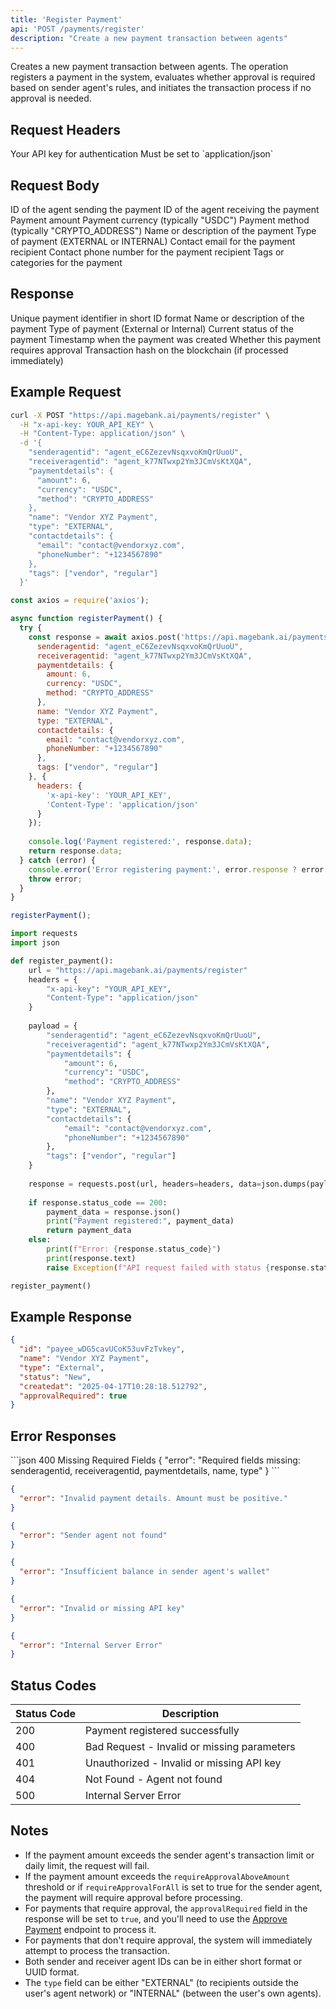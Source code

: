 ```yaml
---
title: 'Register Payment'
api: 'POST /payments/register'
description: "Create a new payment transaction between agents"
---
```


Creates a new payment transaction between agents. The operation registers a payment in the system, evaluates whether approval is required based on sender agent's rules, and initiates the transaction process if no approval is needed.

## Request Headers

<ParamField header="x-api-key" type="string" required>
  Your API key for authentication
</ParamField>

<ParamField header="Content-Type" type="string" required>
  Must be set to `application/json`
</ParamField>

## Request Body

<ParamField body="senderagentid" type="string" required>
  ID of the agent sending the payment
</ParamField>

<ParamField body="receiveragentid" type="string" required>
  ID of the agent receiving the payment
</ParamField>

<ParamField body="paymentdetails" type="object" required>
  <Expandable title="properties">
    <ParamField body="amount" type="number" required>
      Payment amount
    </ParamField>
    <ParamField body="currency" type="string" required>
      Payment currency (typically "USDC")
    </ParamField>
    <ParamField body="method" type="string" required>
      Payment method (typically "CRYPTO_ADDRESS")
    </ParamField>
  </Expandable>
</ParamField>

<ParamField body="name" type="string" required>
  Name or description of the payment
</ParamField>

<ParamField body="type" type="string" required>
  Type of payment (EXTERNAL or INTERNAL)
</ParamField>

<ParamField body="contactdetails" type="object">
  <Expandable title="properties">
    <ParamField body="email" type="string">
      Contact email for the payment recipient
    </ParamField>
    <ParamField body="phoneNumber" type="string">
      Contact phone number for the payment recipient
    </ParamField>
  </Expandable>
</ParamField>

<ParamField body="tags" type="array">
  Tags or categories for the payment
</ParamField>

## Response

<ResponseField name="id" type="string">
  Unique payment identifier in short ID format
</ResponseField>

<ResponseField name="name" type="string">
  Name or description of the payment
</ResponseField>

<ResponseField name="type" type="string">
  Type of payment (External or Internal)
</ResponseField>

<ResponseField name="status" type="string">
  Current status of the payment
</ResponseField>

<ResponseField name="createdat" type="string">
  Timestamp when the payment was created
</ResponseField>

<ResponseField name="approvalRequired" type="boolean">
  Whether this payment requires approval
</ResponseField>

<ResponseField name="txHash" type="string">
  Transaction hash on the blockchain (if processed immediately)
</ResponseField>

## Example Request

<CodeGroup>

```bash cURL
curl -X POST "https://api.magebank.ai/payments/register" \
  -H "x-api-key: YOUR_API_KEY" \
  -H "Content-Type: application/json" \
  -d '{
    "senderagentid": "agent_eC6ZezevNsqxvoKmQrUuoU",
    "receiveragentid": "agent_k77NTwxp2Ym3JCmVsKtXQA",
    "paymentdetails": {
      "amount": 6,
      "currency": "USDC",
      "method": "CRYPTO_ADDRESS"
    },
    "name": "Vendor XYZ Payment",
    "type": "EXTERNAL",
    "contactdetails": {
      "email": "contact@vendorxyz.com",
      "phoneNumber": "+1234567890"
    },
    "tags": ["vendor", "regular"]
  }'
```

```javascript Node.js
const axios = require('axios');

async function registerPayment() {
  try {
    const response = await axios.post('https://api.magebank.ai/payments/register', {
      senderagentid: "agent_eC6ZezevNsqxvoKmQrUuoU",
      receiveragentid: "agent_k77NTwxp2Ym3JCmVsKtXQA",
      paymentdetails: {
        amount: 6,
        currency: "USDC",
        method: "CRYPTO_ADDRESS"
      },
      name: "Vendor XYZ Payment",
      type: "EXTERNAL",
      contactdetails: {
        email: "contact@vendorxyz.com",
        phoneNumber: "+1234567890"
      },
      tags: ["vendor", "regular"]
    }, {
      headers: {
        'x-api-key': 'YOUR_API_KEY',
        'Content-Type': 'application/json'
      }
    });
    
    console.log('Payment registered:', response.data);
    return response.data;
  } catch (error) {
    console.error('Error registering payment:', error.response ? error.response.data : error.message);
    throw error;
  }
}

registerPayment();
```

```python Python
import requests
import json

def register_payment():
    url = "https://api.magebank.ai/payments/register"
    headers = {
        "x-api-key": "YOUR_API_KEY",
        "Content-Type": "application/json"
    }
    
    payload = {
        "senderagentid": "agent_eC6ZezevNsqxvoKmQrUuoU",
        "receiveragentid": "agent_k77NTwxp2Ym3JCmVsKtXQA",
        "paymentdetails": {
            "amount": 6,
            "currency": "USDC",
            "method": "CRYPTO_ADDRESS"
        },
        "name": "Vendor XYZ Payment",
        "type": "EXTERNAL",
        "contactdetails": {
            "email": "contact@vendorxyz.com",
            "phoneNumber": "+1234567890"
        },
        "tags": ["vendor", "regular"]
    }
    
    response = requests.post(url, headers=headers, data=json.dumps(payload))
    
    if response.status_code == 200:
        payment_data = response.json()
        print("Payment registered:", payment_data)
        return payment_data
    else:
        print(f"Error: {response.status_code}")
        print(response.text)
        raise Exception(f"API request failed with status {response.status_code}")

register_payment()
```

</CodeGroup>

## Example Response

```json
{
  "id": "payee_wDG5cavUCoK53uvFzTvkey",
  "name": "Vendor XYZ Payment",
  "type": "External",
  "status": "New",
  "createdat": "2025-04-17T10:28:18.512792",
  "approvalRequired": true
}
```

## Error Responses

<ResponseExample>
```json 400 Missing Required Fields
{
  "error": "Required fields missing: senderagentid, receiveragentid, paymentdetails, name, type"
}
```

```json 400 Invalid Payment Details
{
  "error": "Invalid payment details. Amount must be positive."
}
```

```json 404 Agent Not Found
{
  "error": "Sender agent not found"
}
```

```json 400 Insufficient Balance
{
  "error": "Insufficient balance in sender agent's wallet"
}
```

```json 401 Unauthorized
{
  "error": "Invalid or missing API key"
}
```

```json 500 Internal Server Error
{
  "error": "Internal Server Error"
}
```
</ResponseExample>

## Status Codes

| Status Code | Description |
|-------------|-------------|
| 200 | Payment registered successfully |
| 400 | Bad Request - Invalid or missing parameters |
| 401 | Unauthorized - Invalid or missing API key |
| 404 | Not Found - Agent not found |
| 500 | Internal Server Error |

## Notes

- If the payment amount exceeds the sender agent's transaction limit or daily limit, the request will fail.
- If the payment amount exceeds the `requireApprovalAboveAmount` threshold or if `requireApprovalForAll` is set to true for the sender agent, the payment will require approval before processing.
- For payments that require approval, the `approvalRequired` field in the response will be set to `true`, and you'll need to use the [Approve Payment](/api-reference/payments/approve-payment) endpoint to process it.
- For payments that don't require approval, the system will immediately attempt to process the transaction.
- Both sender and receiver agent IDs can be in either short format or UUID format.
- The `type` field can be either "EXTERNAL" (to recipients outside the user's agent network) or "INTERNAL" (between the user's own agents).